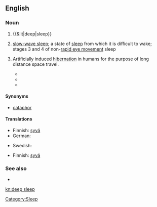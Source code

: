 ==English==
{{wikipedia|Slow-wave sleep}}

===Noun===
{{en-noun|sg=[[deep]] [[sleep]]|-}}

# {{&lit|deep|sleep}}
# {{rfd-sense}} [[slow-wave sleep]]; a state of [[sleep]] from which it is difficult to wake; stages 3 and 4 of non-[[rapid eye movement]] sleep
# {{rfv-sense}} {{rare|fiction}} Artificially induced [[hibernation]] in humans for the purpose of long distance space travel.
#*{{quote-book
|year=2004
|author=Robert Doherty
|title=Area 51: Legend
|chapter=
|url=http://books.google.com/books?id=iAj0F3tb7sEC&pg=PT33&dq=%22deep+sleep%22
|isbn=0440237254
|page=
|passage=Donnchadh and Gwalcmai, along with the other fourteen teams selected for planetary infiltration, had been put into '''deep sleep''' shortly after liftoff from their planet.}}
#*{{quote-book
|year=2005
|author=Bob Ticer
|title=Visiting the Strange Planet Called Earth
|chapter=
|pageurl=http://books.google.com/books?id=71EavkVM8AAC&pg=PA13&dq=%22deep+sleep%22
|isbn=1589397347
|page=13
|passage=The Kironian had remained in '''deep sleep''' until alerted by a high-pitched squeaky sound. When the Kironian woke, everything seemed as though it had just left Kiron.}}
#*{{quote-book
|year=2008
|author=Cavin Wright
|title=The Golden Prize
|chapter=
|pageurl=http://books.google.com/books?id=abrykJcLoFkC&pg=PA17&dq=%22deep+sleep%22
|isbn=160693046X
|page=17
|passage=There is also the possibility that our aliens perfected cryogenics and simply went into '''deep sleep''' until the environment improved.}}

====Synonyms====
* {{sense|medicine}} [[cataphor]]

====Translations====
{{trans-top|state of sleep}}
* Finnish: [[syvä#Finnish|syvä]] {{t|fi|uni}}
* German: {{t|de|Tiefschlaf|m}}
{{trans-mid}}
* Swedish: {{t|sv|djupsömn|c}}
{{trans-bottom}}

{{trans-top|fiction: artificial hibernation}}
* Finnish: [[syvä#Finnish|syvä]] {{t|fi|uni}}
{{trans-mid}}
{{trans-bottom}}

===See also===
* {{pedia}}
[[Category:Sleep]]

[[kn:deep sleep]]